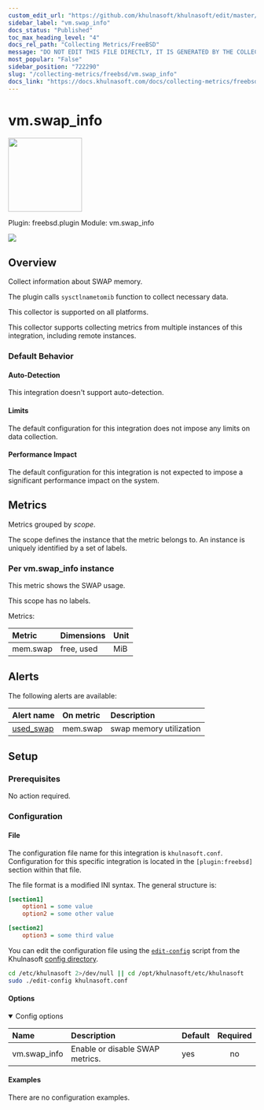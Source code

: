 ```yaml
---
custom_edit_url: "https://github.com/khulnasoft/khulnasoft/edit/master/src/collectors/freebsd.plugin/metadata.yaml"
sidebar_label: "vm.swap_info"
docs_status: "Published"
toc_max_heading_level: "4"
docs_rel_path: "Collecting Metrics/FreeBSD"
message: "DO NOT EDIT THIS FILE DIRECTLY, IT IS GENERATED BY THE COLLECTOR'S metadata.yaml FILE"
most_popular: "False"
sidebar_position: "722290"
slug: "/collecting-metrics/freebsd/vm.swap_info"
docs_link: "https://docs.khulnasoft.com/docs/collecting-metrics/freebsd/vm.swap_info"
---
```



# vm.swap_info


<img src="https://khulnasoft.com/img/freebsd.svg" width="150"/>


Plugin: freebsd.plugin
Module: vm.swap_info

<img src="https://img.shields.io/badge/maintained%20by-Khulnasoft-%2300ab44" />

## Overview

Collect information about SWAP memory.

The plugin calls `sysctlnametomib` function to collect necessary data.

This collector is supported on all platforms.

This collector supports collecting metrics from multiple instances of this integration, including remote instances.


### Default Behavior

#### Auto-Detection

This integration doesn't support auto-detection.

#### Limits

The default configuration for this integration does not impose any limits on data collection.

#### Performance Impact

The default configuration for this integration is not expected to impose a significant performance impact on the system.


## Metrics

Metrics grouped by *scope*.

The scope defines the instance that the metric belongs to. An instance is uniquely identified by a set of labels.



### Per vm.swap_info instance

This metric shows the SWAP usage.

This scope has no labels.

Metrics:

| Metric | Dimensions | Unit |
|:------|:----------|:----|
| mem.swap | free, used | MiB |



## Alerts


The following alerts are available:

| Alert name  | On metric | Description |
|:------------|:----------|:------------|
| [ used_swap ](https://github.com/khulnasoft/khulnasoft/blob/master/src/health/health.d/swap.conf) | mem.swap | swap memory utilization |


## Setup

### Prerequisites

No action required.

### Configuration

#### File

The configuration file name for this integration is `khulnasoft.conf`.
Configuration for this specific integration is located in the `[plugin:freebsd]` section within that file.

The file format is a modified INI syntax. The general structure is:

```ini
[section1]
    option1 = some value
    option2 = some other value

[section2]
    option3 = some third value
```
You can edit the configuration file using the [`edit-config`](/docs/khulnasoft-agent/configuration#edit-a-configuration-file-using-edit-config) script from the
Khulnasoft [config directory](/docs/khulnasoft-agent/configuration#the-khulnasoft-config-directory).

```bash
cd /etc/khulnasoft 2>/dev/null || cd /opt/khulnasoft/etc/khulnasoft
sudo ./edit-config khulnasoft.conf
```
#### Options



<details open><summary>Config options</summary>

| Name | Description | Default | Required |
|:----|:-----------|:-------|:--------:|
| vm.swap_info | Enable or disable SWAP metrics. | yes | no |

</details>

#### Examples
There are no configuration examples.


